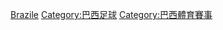 {{Catnav|頁面分類|...|足球|各國足球|巴西足球}}
{{Catnav|頁面分類|...|足球|各國足球|各國足球賽事}}
{{Catnav|頁面分類|...|各國體育|巴西體育|巴西足球}}
{{Catnav|頁面分類|...|各國體育|各國足球|巴西足球}}

[[Category:各國足球賽事|Brazile]]
[[Category:巴西足球|Category:巴西足球]]
[[Category:巴西體育賽事|Category:巴西體育賽事]]